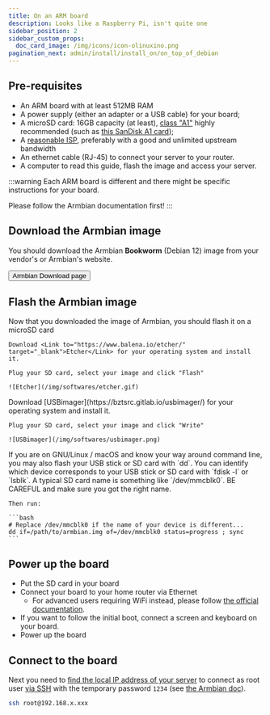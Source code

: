 ```yaml
---
title: On an ARM board
description: Looks like a Raspberry Pi, isn't quite one
sidebar_position: 2
sidebar_custom_props:
  doc_card_image: /img/icons/icon-olinuxino.png
pagination_next: admin/install/install_on/on_top_of_debian
---
```




## <FAIcon icon="fa-list-alt"/> Pre-requisites

- An ARM board with at least 512MB RAM
- A power supply (either an adapter or a USB cable) for your board;
- A microSD card: 16GB capacity (at least), [class "A1"](https://en.wikipedia.org/wiki/SD_card#Class) highly recommended (such as [this SanDisk A1 card](https://www.amazon.fr/SanDisk-microSDHC-Adaptateur-homologu%C3%A9e-Nouvelle/dp/B073JWXGNT/));
- A [reasonable ISP](/admin/self_hosting/providers/isp/), preferably with a good and unlimited upstream bandwidth
- An ethernet cable (RJ-45) to connect your server to your router.
- A computer to read this guide, flash the image and access your server.

:::warning
Each ARM board is different and there might be specific instructions for your board.

Please follow the Armbian documentation first!
:::

## <FAIcon icon="fa-download" /> Download the Armbian image

You should download the Armbian **Bookworm** (Debian 12) image from your vendor's or Armbian's website. 

<div class="text--center">
  <Button url="https://www.armbian.com/download" color="lightblue"><SmallInline url="/img/icons/logo-armbian.png" alt="armbian logo"/> Armbian Download page</Button>
</div>

<YunoHostImagesList hardware="arm"/>

## <FAIcon icon="sim-card"/> Flash the Armbian image

Now that you downloaded the image of Armbian, you should flash it on a microSD card

<Tabs>
  <TabItem value="etcher" label="With Ether (recommended)">

    Download <Link to="https://www.balena.io/etcher/" target="_blank">Etcher</Link> for your operating system and install it.

    Plug your SD card, select your image and click "Flash"

    ![Etcher](/img/softwares/etcher.gif)
  </TabItem>
  <TabItem value="usbimager" label="With USBimager">
    Download [USBimager](https://bztsrc.gitlab.io/usbimager/) for your operating system and install it.

    Plug your SD card, select your image and click "Write"

    ![USBimager](/img/softwares/usbimager.png)
  </TabItem>
  <TabItem value="dd" label="With dd">
    If you are on GNU/Linux / macOS and know your way around command line, you may also flash your USB stick or SD card with `dd`. You can identify which device corresponds to your USB stick or SD card with `fdisk -l` or `lsblk`. A typical SD card name is something like `/dev/mmcblk0`. BE CAREFUL and make sure you got the right name.

    Then run:

    ```bash
    # Replace /dev/mmcblk0 if the name of your device is different...
    dd if=/path/to/armbian.img of=/dev/mmcblk0 status=progress ; sync
    ```
  </TabItem>
</Tabs>

## <FAIcon icon="fa-plug"/> Power up the board

- Put the SD card in your board
- Connect your board to your home router via Ethernet
  - For advanced users requiring WiFi instead, please follow [the official documentation](https://docs.armbian.com/User-Guide_Autoconfig/#sample-config-file).
- If you want to follow the initial boot, connect a screen and keyboard on your board.
- Power up the board

## <FAIcon icon="fa-terminal"/> Connect to the board

Next you need to [find the local IP address of your server](/admin/install/post_install/find_ip) to connect as root user [via SSH](/admin/command_line) with the temporary password `1234` (see [the Armbian doc](https://docs.armbian.com/User-Guide_Getting-Started/#how-to-login)).

```bash
ssh root@192.168.x.xxx
```

<InstallScript />
